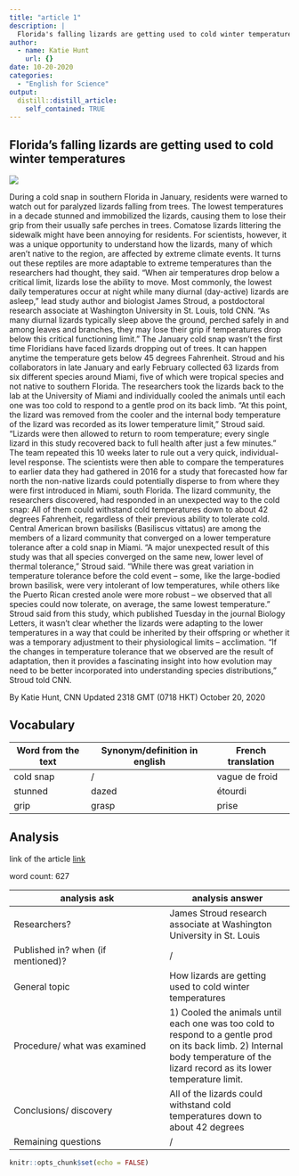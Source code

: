 ```yaml
---
title: "article 1"
description: |
  Florida's falling lizards are getting used to cold winter temperatures
author:
  - name: Katie Hunt
    url: {}
date: 10-20-2020
categories:
  - "English for Science"
output:
  distill::distill_article:
    self_contained: TRUE
---
```


## Florida's falling lizards are getting used to cold winter temperatures

![](../image/article 1.jpg)

During a cold snap in southern Florida in January, residents were warned to watch out for paralyzed lizards falling from trees.
The lowest temperatures in a decade stunned and immobilized the lizards, causing them to lose their grip from their usually safe perches in trees.
Comatose lizards littering the sidewalk might have been annoying for residents. For scientists, however, it was a unique opportunity to understand how the lizards, many of which aren't native to the region, are affected by extreme climate events. It turns out these reptiles are more adaptable to extreme temperatures than the researchers had thought, they said.
"When air temperatures drop below a critical limit, lizards lose the ability to move. Most commonly, the lowest daily temperatures occur at night while many diurnal (day-active) lizards are asleep," lead study author and biologist James Stroud, a postdoctoral research associate at Washington University in St. Louis, told CNN.
"As many diurnal lizards typically sleep above the ground, perched safely in and among leaves and branches, they may lose their grip if temperatures drop below this critical functioning limit."
The January cold snap wasn't the first time Floridians have faced lizards dropping out of trees. It can happen anytime the temperature gets below 45 degrees Fahrenheit.
Stroud and his collaborators in late January and early February collected 63 lizards from six different species around Miami, five of which were tropical species and not native to southern Florida.
The researchers took the lizards back to the lab at the University of Miami and individually cooled the animals until each one was too cold to respond to a gentle prod on its back limb.
"At this point, the lizard was removed from the cooler and the internal body temperature of the lizard was recorded as its lower temperature limit," Stroud said.
"Lizards were then allowed to return to room temperature; every single lizard in this study recovered back to full health after just a few minutes."
The team repeated this 10 weeks later to rule out a very quick, individual-level response.
The scientists were then able to compare the temperatures to earlier data they had gathered in 2016 for a study that forecasted how far north the non-native lizards could potentially disperse to from where they were first introduced in Miami, south Florida.
The lizard community, the researchers discovered, had responded in an unexpected way to the cold snap: All of them could withstand cold temperatures down to about 42 degrees Fahrenheit, regardless of their previous ability to tolerate cold.
Central American brown basilisks (Basiliscus vittatus) are among the members of a lizard community that converged on a lower temperature tolerance after a cold snap in Miami.
"A major unexpected result of this study was that all species converged on the same new, lower level of thermal tolerance," Stroud said.
"While there was great variation in temperature tolerance before the cold event -- some, like the large-bodied brown basilisk, were very intolerant of low temperatures, while others like the Puerto Rican crested anole were more robust -- we observed that all species could now tolerate, on average, the same lowest temperature."
Stroud said from this study, which published Tuesday in the journal Biology Letters, it wasn't clear whether the lizards were adapting to the lower temperatures in a way that could be inherited by their offspring or whether it was a temporary adjustment to their physiological limits -- acclimation.
"If the changes in temperature tolerance that we observed are the result of adaptation, then it provides a fascinating insight into how evolution may need to be better incorporated into understanding species distributions," Stroud told CNN.

By Katie Hunt, CNN
Updated 2318 GMT (0718 HKT) October 20, 2020

## Vocabulary

 Word from the text | Synonym/definition in english | French translation
------------------- | ------------------------------ | -------------------
     cold snap      |	              /               |	 vague de froid 
     stunned   	    |             dazed	            |  étourdi
     grip	          |             grasp	            |  prise

## Analysis

link of the article
[link](https://edition.cnn.com/2020/10/20/americas/falling-lizards-florida-scn-trnd/index.html)

 word count: 627
 
analysis ask     | analysis answer
---------------- | -------------
Researchers?     | James Stroud research associate at Washington University in St. Louis
Published in? when (if mentioned)? | /
General topic    | How lizards are getting used to cold winter temperatures
Procedure/ what was examined | 1)	Cooled the animals until each one was too cold to respond to a gentle prod on its back limb. 2)	Internal body temperature of the lizard  record as its lower temperature limit.
Conclusions/ discovery | All of the lizards could withstand cold temperatures down to about 42 degrees
Remaining questions | /



```r
knitr::opts_chunk$set(echo = FALSE)
```


